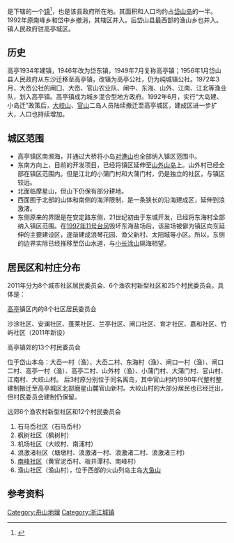 {{中国乡级行政区|33/09/21/100/000}}
'''{{PAGENAMEBASE}}'''是{{PRC admin/fullname|33/09/21/100/000|3}}下辖的一个[[行政建制镇|镇]]<ref>{{PRC admin/ref sgc|{{PRC admin/parent|33/09/21/100/000}}}}</ref>，也是该县政府所在地。其面积和人口均约占[[岱山岛|岱山岛]]的一半。1992年原南峰乡和岱中乡撤消，其辖区并入。后岱山县最西部的渔山乡也并入。镇人民政府驻高亭城区。

==历史==
高亭1934年建镇，1946年改为岱东镇，1949年7月复称高亭镇；1956年1月岱山县人民政府从东沙迁移至高亭镇，改镇为高亭公社，仍为纯城镇公社。1972年3月，大岙公社的闸囗、大岙、官山农业队、闸中、东海、山外、江南、江北等渔业队，划入高亭镇。高亭镇成为城乡混合型地方政府。1992年6月，实行“大岛建、小岛迁”政策后，[[大峧山|大峧山]]、[[官山岛_(岱山)|官山]]二岛人员陆续撤迁至高亭城区，建成区进一步扩大，人口也持续增加。

==城区范围==
*高亭镇区南濒海，并通过大桥将小岛[[对港山|对港山]]也全部纳入镇区范围中。
*东南方向上，目前的开发项目，已经将镇区延伸至[[山外山岛|山外山岛]]上。山外村已经全部在镇区范围内。但是江北的小蒲门村和大蒲门村，仍是独立的社区，与镇区较远。
*北面临摩星山，但山下仍保有部分耕地。
*西面囿于北部的山体和南侧的海洋限制，是一条狭长的沿海建成区，延伸到浪激渚。
*东侧原来的界限是在安定路东侧，21世纪初由于东城开发，已经将东海村全部纳入镇区范围。在[[1997年太平洋颱風季#颱風溫妮|1997年11号台风]]毁坏东海盐场后，该盐场被僻为镇区向东延伸的主要建设区，逐渐建成浪琴花园、渔父新村、太阳城等小区。所以，东侧的边界实际已经推移至岱山水道，与[[小长涂山|小长涂山]]隔海相望。

==居民区和村庄分布==
2011年分为8个城市社区居民委员会、6个渔农村新型社区和25个村民委员会。具体是：

;[[高亭|高亭]]镇区内的8个社区居民委员会
沙涂社区、安澜社区、蓬莱社区、兰亭社区、闸口社区、育才社区、嘉和社区、竹屿社区（2011年新设）

;高亭镇郊的13个村民委员会
位于岱山本岛：大岙一村（渔）、大岙二村、东海村（渔）、闸口一村（渔）、闸口二村、高亭一村（渔）、高亭二村、山外村（渔）、小蒲门村、大蒲门村、官山村、江南村、大峧山村。
后3村原分别位于同名离岛，其中官山村约1990年代整村整建制搬迁至高亭城区北部磨星山麓官山新村。大峧山村的大部分居民也已经迁出，但村民委员会建制仍保留。

;远郊6个渔农村新型社区和12个村民委员会
#石马岙社区（石马岙村）
#枫树社区（枫树村）
#机场社区（大峧村、南浦村）
#浪激渚社区（塘墩村、浪激渚一村、浪激渚二村、浪激渚三村）
#[[南峰|南峰社区]]（黄官泥岙村、板井潭村、南峰村）
#渔山社区（渔山村），位于西部的火山列岛主岛[[大鱼山|大鱼山]]

== 参考资料 ==
{{reflist}}

{{舟山市主要市镇}}
[[Category:舟山地理|Category:舟山地理]]
[[Category:浙江城镇|Category:浙江城镇]]
{{PRC admin/navcat|33/09/21/100/000}}